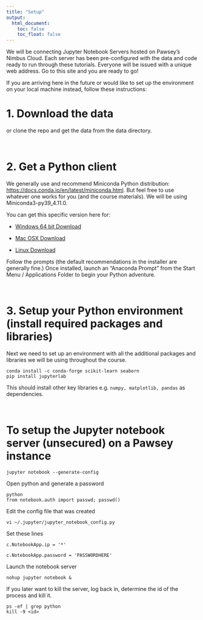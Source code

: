 ```yaml
---
title: "Setup"
output: 
  html_document:
    toc: false
    toc_float: false
---
```



We will be connecting Jupyter Notebook Servers hosted on Pawsey's Nimbus Cloud. 
Each server has been pre-configured with the data and code ready to run through these tutorials.
Everyone will be issued with a unique web address.
Go to this site and you are ready to go!

If you are arriving here in the future or would like to set up the environment on your local machine instead, follow these instructions:

# 1. Download the data

or clone the repo and get the data from the data directory.


<br>

# 2. Get a Python client

We generally use and recommend Miniconda Python distribution: [https://docs.conda.io/en/latest/miniconda.html](https://docs.conda.io/en/latest/miniconda.html). But feel free to use whatever one works for you (and the course materials). We will be using Miniconda3-py39_4.11.0.

You can get this specific version here for:

* [Windows 64 bit Download](https://repo.anaconda.com/miniconda/Miniconda3-py39_4.11.0-Windows-x86_64.exe)

* [Mac OSX Download](https://repo.anaconda.com/miniconda/Miniconda3-py39_4.11.0-MacOSX-x86_64.pkg)

* [Linux Download](https://repo.anaconda.com/miniconda/Miniconda3-py39_4.11.0-Linux-x86_64.sh)

Follow the prompts (the default recommendations in the installer are generally fine.) 
Once installed, launch an "Anaconda Prompt" from the Start Menu / Applications Folder to begin your Python adventure. 


<br>


# 3. Setup your Python environment (install required packages and libraries)

Next we need to set up an environment with all the additional packages and libraries we will be using throughout the course.

```
conda install -c conda-forge scikit-learn seaborn
pip install jupyterlab
```

This should install other key libraries e.g. ```numpy, matplotlib, pandas``` as dependencies.


<br>

# To setup the Jupyter notebook server (unsecured) on a Pawsey instance

```
jupyter notebook --generate-config
```

Open python and generate a password
```
python
from notebook.auth import passwd; passwd()
```

Edit the config file that was created
```
vi ~/.jupyter/jupyter_notebook_config.py
```

Set these lines
```
c.NotebookApp.ip = '*'

c.NotebookApp.password = 'PASSWORDHERE'
```

Launch the notebook server
```
nohup jupyter notebook &
```

If you later want to kill the server, log back in, determine the id of the process and kill it.
```
ps -ef | grep python
kill -9 <id>
```


